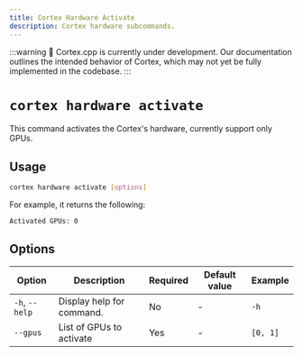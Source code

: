 ```yaml
---
title: Cortex Hardware Activate
description: Cortex hardware subcommands.
---
```


:::warning
🚧 Cortex.cpp is currently under development. Our documentation outlines the intended behavior of Cortex, which may not yet be fully implemented in the codebase.
:::

# `cortex hardware activate`

This command activates the Cortex's hardware, currently support only GPUs.



## Usage

```bash
cortex hardware activate [options]
```
For example, it returns the following:
```bash
Activated GPUs: 0
```

## Options

| Option                    | Description                                        | Required | Default value | Example              |
|---------------------------|----------------------------------------------------|----------|---------------|----------------------|
| `-h`, `--help`            | Display help for command.                          | No       | -             | `-h`                 |
|`--gpus`                   | List of GPUs to activate                           | Yes      | -             | `[0, 1]`             |

